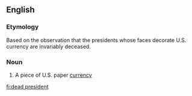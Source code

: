 ==English==

===Etymology===
Based on the observation that the presidents whose faces decorate U.S. currency are invariably deceased.

===Noun===
{{en-noun|head=[[dead]] [[president]]}}

# {{context|US|slang|lang=en}} A piece of U.S. paper [[currency]]

[[fi:dead president]]